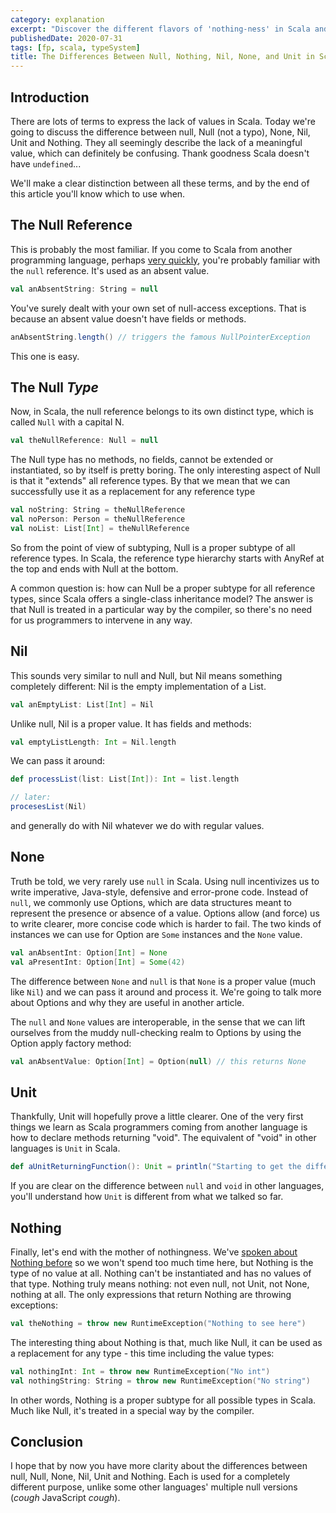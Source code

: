 ```yaml
---
category: explanation
excerpt: "Discover the different flavors of 'nothing-ness' in Scala and how they impact your code"
publishedDate: 2020-07-31
tags: [fp, scala, typeSystem]
title: The Differences Between Null, Nothing, Nil, None, and Unit in Scala
---
```


## Introduction

There are lots of terms to express the lack of values in Scala. Today we're going to discuss the difference between null, Null (not a typo), None, Nil, Unit and Nothing. They all seemingly describe the lack of a meaningful value, which can definitely be confusing. Thank goodness Scala doesn't have `undefined`...

We'll make a clear distinction between all these terms, and by the end of this article you'll know which to use when.

## The Null Reference

This is probably the most familiar. If you come to Scala from another programming language, perhaps [very quickly](/courses/scala-at-light-speed), you're probably familiar with the `null` reference. It's used as an absent value.

```scala
val anAbsentString: String = null
```

You've surely dealt with your own set of null-access exceptions. That is because an absent value doesn't have fields or methods.

```scala
anAbsentString.length() // triggers the famous NullPointerException
```

This one is easy.

## The Null _Type_

Now, in Scala, the null reference belongs to its own distinct type, which is called `Null` with a capital N.

```scala
val theNullReference: Null = null
```

The Null type has no methods, no fields, cannot be extended or instantiated, so by itself is pretty boring. The only interesting aspect of Null is that it "extends" all reference types. By that we mean that we can successfully use it as a replacement for any reference type

```scala
val noString: String = theNullReference
val noPerson: Person = theNullReference
val noList: List[Int] = theNullReference
```

So from the point of view of subtyping, Null is a proper subtype of all reference types. In Scala, the reference type hierarchy starts with AnyRef at the top and ends with Null at the bottom.

A common question is: how can Null be a proper subtype for all reference types, since Scala offers a single-class inheritance model? The answer is that Null is treated in a particular way by the compiler, so there's no need for us programmers to intervene in any way.

## Nil

This sounds very similar to null and Null, but Nil means something completely different: Nil is the empty implementation of a List.

```scala
val anEmptyList: List[Int] = Nil
```

Unlike null, Nil is a proper value. It has fields and methods:

```scala
val emptyListLength: Int = Nil.length
```

We can pass it around:

```scala
def processList(list: List[Int]): Int = list.length

// later:
procesesList(Nil)
```

and generally do with Nil whatever we do with regular values.

## None

Truth be told, we very rarely use `null` in Scala. Using null incentivizes us to write imperative, Java-style, defensive and error-prone code. Instead of `null`, we commonly use Options, which are data structures meant to represent the presence or absence of a value. Options allow (and force) us to write clearer, more concise code which is harder to fail. The two kinds of instances we can use for Option are `Some` instances and the `None` value.

```scala
val anAbsentInt: Option[Int] = None
val aPresentInt: Option[Int] = Some(42)
```

The difference between `None` and `null` is that `None` is a proper value (much like `Nil`) and we can pass it around and process it. We're going to talk more about Options and why they are useful in another article.

The `null` and `None` values are interoperable, in the sense that we can lift ourselves from the muddy null-checking realm to Options by using the Option apply factory method:

```scala
val anAbsentValue: Option[Int] = Option(null) // this returns None
```

## Unit

Thankfully, Unit will hopefully prove a little clearer. One of the very first things we learn as Scala programmers coming from another language is how to declare methods returning "void". The equivalent of "void" in other languages is `Unit` in Scala.

```scala
def aUnitReturningFunction(): Unit = println("Starting to get the difference!")
```

If you are clear on the difference between `null` and `void` in other languages, you'll understand how `Unit` is different from what we talked so far.

## Nothing

Finally, let's end with the mother of nothingness. We've [spoken about Nothing before](/articles/much-ado-about-nothing-in-scala) so we won't spend too much time here, but Nothing is the type of no value at all. Nothing can't be instantiated and has no values of that type. Nothing truly means nothing: not even null, not Unit, not None, nothing at all. The only expressions that return Nothing are throwing exceptions:

```scala
val theNothing = throw new RuntimeException("Nothing to see here")
```

The interesting thing about Nothing is that, much like Null, it can be used as a replacement for any type - this time including the value types:

```scala
val nothingInt: Int = throw new RuntimeException("No int")
val nothingString: String = throw new RuntimeException("No string")
```

In other words, Nothing is a proper subtype for all possible types in Scala. Much like Null, it's treated in a special way by the compiler.

## Conclusion

I hope that by now you have more clarity about the differences between null, Null, None, Nil, Unit and Nothing. Each is used for a completely different purpose, unlike some other languages' multiple null versions (_cough_ JavaScript _cough_).

